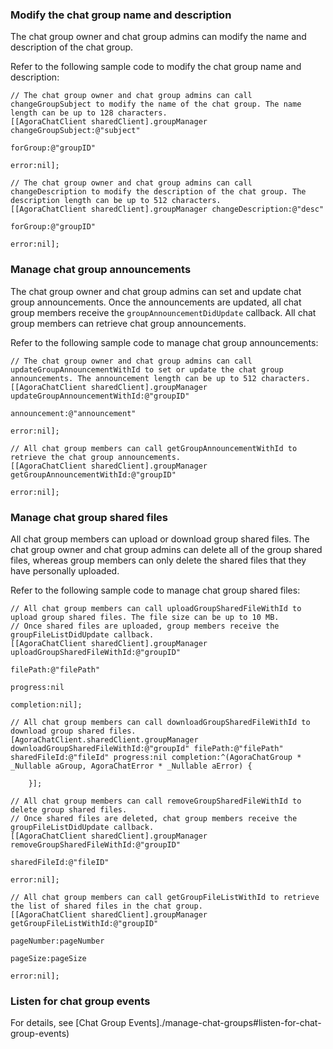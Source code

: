 <PlatformWrapper platform="ios">

### Modify the chat group name and description

The chat group owner and chat group admins can modify the name and description of the chat group.

Refer to the following sample code to modify the chat group name and description:

```objc
// The chat group owner and chat group admins can call changeGroupSubject to modify the name of the chat group. The name length can be up to 128 characters.
[[AgoraChatClient sharedClient].groupManager changeGroupSubject:@"subject"
 																											 forGroup:@"groupID" 
 																												  error:nil];

// The chat group owner and chat group admins can call changeDescription to modify the description of the chat group. The description length can be up to 512 characters.
[[AgoraChatClient sharedClient].groupManager changeDescription:@"desc"
 																											forGroup:@"groupID" 
 																										 	   error:nil];
```


### Manage chat group announcements

The chat group owner and chat group admins can set and update chat group announcements. Once the announcements are updated, all chat group members receive the `groupAnnouncementDidUpdate` callback. All chat group members can retrieve chat group announcements.

Refer to the following sample code to manage chat group announcements:

```objc
// The chat group owner and chat group admins can call updateGroupAnnouncementWithId to set or update the chat group announcements. The announcement length can be up to 512 characters.
[[AgoraChatClient sharedClient].groupManager updateGroupAnnouncementWithId:@"groupID"
 																														 announcement:@"announcement" 
 																										 	   					  error:nil];

// All chat group members can call getGroupAnnouncementWithId to retrieve the chat group announcements.
[[AgoraChatClient sharedClient].groupManager getGroupAnnouncementWithId:@"groupID" 
 																																  error:nil];
```


### Manage chat group shared files

All chat group members can upload or download group shared files. The chat group owner and chat group admins can delete all of the group shared files, whereas group members can only delete the shared files that they have personally uploaded.

Refer to the following sample code to manage chat group shared files:

```objc
// All chat group members can call uploadGroupSharedFileWithId to upload group shared files. The file size can be up to 10 MB.
// Once shared files are uploaded, group members receive the groupFileListDidUpdate callback.
[[AgoraChatClient sharedClient].groupManager uploadGroupSharedFileWithId:@"groupID"
 																																filePath:@"filePath" 
 																															  progress:nil 
 																															completion:nil];

// All chat group members can call downloadGroupSharedFileWithId to download group shared files.
[AgoraChatClient.sharedClient.groupManager downloadGroupSharedFileWithId:@"groupId" filePath:@"filePath" sharedFileId:@"fileId" progress:nil completion:^(AgoraChatGroup * _Nullable aGroup, AgoraChatError * _Nullable aError) {
            
    }];	

// All chat group members can call removeGroupSharedFileWithId to delete group shared files.
// Once shared files are deleted, chat group members receive the groupFileListDidUpdate callback.
[[AgoraChatClient sharedClient].groupManager removeGroupSharedFileWithId:@"groupID"
 																													  sharedFileId:@"fileID" 
 																															     error:nil];

// All chat group members can call getGroupFileListWithId to retrieve the list of shared files in the chat group.
[[AgoraChatClient sharedClient].groupManager getGroupFileListWithId:@"groupID"
 																												 pageNumber:pageNumber 
 																												   pageSize:pageSize 
 																														  error:nil];
```

### Listen for chat group events

For details, see [Chat Group Events]./manage-chat-groups#listen-for-chat-group-events)

</PlatformWrapper>